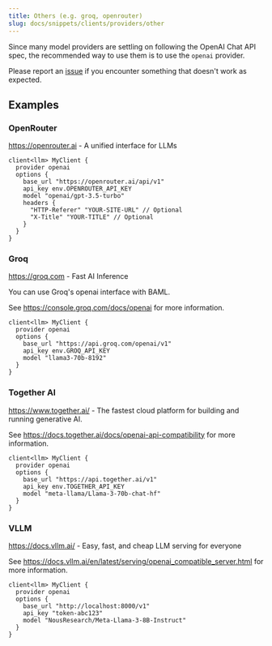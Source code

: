 ```yaml
---
title: Others (e.g. groq, openrouter)
slug: docs/snippets/clients/providers/other
---
```



Since many model providers are settling on following the OpenAI Chat API spec, the recommended way to use them is to use the `openai` provider.

Please report an [issue](https://github.com/BoundaryML/baml/issues) if you encounter something that doesn't work as expected.

## Examples

### OpenRouter

https://openrouter.ai - A unified interface for LLMs

```baml BAML
client<llm> MyClient {
  provider openai
  options {
    base_url "https://openrouter.ai/api/v1"
    api_key env.OPENROUTER_API_KEY
    model "openai/gpt-3.5-turbo"
    headers {
      "HTTP-Referer" "YOUR-SITE-URL" // Optional
      "X-Title" "YOUR-TITLE" // Optional
    }
  }
}
```

### Groq

https://groq.com - Fast AI Inference

You can use Groq's openai interface with BAML. 

See https://console.groq.com/docs/openai for more information.

```baml BAML
client<llm> MyClient {
  provider openai
  options {
    base_url "https://api.groq.com/openai/v1"
    api_key env.GROQ_API_KEY
    model "llama3-70b-8192"
  }
}
```

### Together AI

https://www.together.ai/ - The fastest cloud platform for building and running generative AI.

See https://docs.together.ai/docs/openai-api-compatibility for more information.

```baml BAML
client<llm> MyClient {
  provider openai
  options {
    base_url "https://api.together.ai/v1"
    api_key env.TOGETHER_API_KEY
    model "meta-llama/Llama-3-70b-chat-hf"
  }
}
```


### VLLM

https://docs.vllm.ai/ - Easy, fast, and cheap LLM serving for everyone

See https://docs.vllm.ai/en/latest/serving/openai_compatible_server.html for more information.

```baml BAML
client<llm> MyClient {
  provider openai
  options {
    base_url "http://localhost:8000/v1"
    api_key "token-abc123"
    model "NousResearch/Meta-Llama-3-8B-Instruct"
  }
}
```
